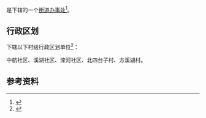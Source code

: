 {{中国乡级行政区|21/01/05/024/000}}

'''{{PAGENAMEBASE}}'''是{{PRC admin/fullname|21/01/05/024/000|3}}下辖的一个[[街道办事处|街道办事处]]<ref>{{PRC admin/ref sgc|{{PRC admin/parent|21/01/05/024/000}}}}</ref>。

== 行政区划 ==
{{PAGENAMEBASE}}下辖以下村级行政区划单位<ref>{{PRC admin/ref sgc|21/01/05/024/000}}</ref>：

中航社区、溪湖社区、滦河社区、北四台子村、方溪湖村。

== 参考资料 ==
{{reflist}}

{{辽宁行政区划小作品}}
{{PRC admin/navcat|21/01/05/024/000}}